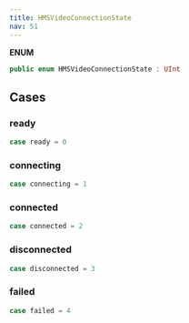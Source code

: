 ```yaml
---
title: HMSVideoConnectionState
nav: 51
---
```


**ENUM**
```swift
public enum HMSVideoConnectionState : UInt
```
## Cases
### ready
```swift
case ready = 0
```
### connecting
```swift
case connecting = 1
```
### connected
```swift
case connected = 2
```
### disconnected
```swift
case disconnected = 3
```
### failed
```swift
case failed = 4
```

